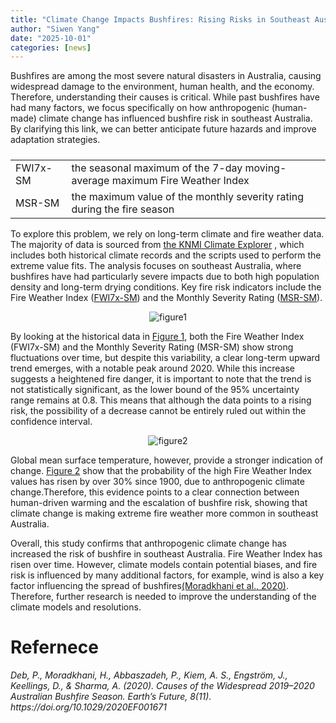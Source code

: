 ```yaml
---
title: "Climate Change Impacts Bushfires: Rising Risks in Southeast Australia"
author: "Siwen Yang"
date: "2025-10-01"
categories: [news]
---
```

<html>
  <body>
    <p>Bushfires are among the most severe natural disasters in Australia, causing widespread damage to the environment, human health, and the economy. Therefore, understanding their causes is critical. While past bushfires have had many factors, we focus specifically on how anthropogenic (human-made) climate change has influenced bushfire risk in southeast Australia. By clarifying this link, we can better anticipate future hazards and improve adaptation strategies.
    </p>
    <table id="tab-1" style="display: flex; justify-content: center;">
      <tr>
        <td>FWI7x-SM</td>
        <td>the seasonal maximum of the 7-day moving-average maximum Fire Weather Index</td>
      </tr>
      <tr>
        <td>MSR-SM</td>
        <td>the maximum value of the monthly severity rating during the fire season</td>
      </tr>
    </table>
    <p>To explore this problem, we rely on long-term climate and fire weather data. The majority of data is sourced from 
    <a href="https://climexp.knmi.nl/bushfires_timeseries.cgi">the KNMI Climate Explorer</a>
    , which includes both historical climate records and the scripts used to perform the extreme value fits. The analysis focuses on southeast Australia, where bushfires have had particularly severe impacts due to both high population density and long-term drying conditions. Key fire risk indicators include the Fire Weather Index (<a href="#tab-1">FWI7x-SM</a>) and the Monthly Severity Rating (<a href="#tab-1">MSR-SM</a>). 
    </p>
    <figure id="fig-1" style="display: flex; justify-content: center;">
      <img src="f1.png" alt="figure1" >
    </figure>
    <p>By looking at the historical data in <a href="#fig-1">Figure 1</a>, both the Fire Weather Index (FWI7x-SM) and the Monthly Severity Rating (MSR-SM) show strong fluctuations over time, but despite this variability, a clear long-term upward trend emerges, with a notable peak around 2020. While this increase suggests a heightened fire danger, it is important to note that the trend is not statistically significant, as the lower bound of the 95% uncertainty range remains at 0.8. This means that although the data points to a rising risk, the possibility of a decrease cannot be entirely ruled out within the confidence interval. 
    </p>
    <figure id="fig-2" style="display: flex; justify-content: center;">
      <img src="f2.png" alt="figure2" >
    </figure>
    <p>Global mean surface temperature, however, provide a stronger indication of change. <a href="#fig-2">Figure 2</a> show that the probability of the high Fire Weather Index values has risen by over 30% since 1900, due to anthropogenic climate change.Therefore, this evidence points to a clear connection between human-driven warming and the escalation of bushfire risk, showing that climate change is making extreme fire weather more common in southeast Australia. 
    </p>
    <p>Overall, this study confirms that anthropogenic climate change has increased the risk of bushfire in southeast Australia. Fire Weather Index has risen over time. However, climate models contain potential biases, and fire risk is influenced by many additional factors, for example, wind is also a key factor influencing the spread of bushfires<a href="https://monash.primo.exlibrisgroup.com/permalink/61MONASH_AU/162tcri/cdi_proquest_journals_2463722977">(Moradkhani et al., 2020)</a>. Therefore, further research is needed to improve the understanding of the climate models and resolutions. 
    </p>
    <h1>Refernece</h1>
    <p>
    <i>Deb, P., Moradkhani, H., Abbaszadeh, P., Kiem, A. S., Engström, J., Keellings, D., & Sharma, A. (2020). Causes of the Widespread 2019–2020 Australian Bushfire Season. Earth’s Future, 8(11). https://doi.org/10.1029/2020EF001671</i>
    </p>
    
  </body>
</html>

